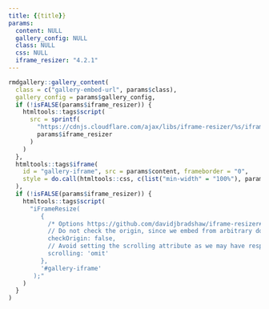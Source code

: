 ```yaml
---
title: {{title}}
params:
  content: NULL
  gallery_config: NULL
  class: NULL
  css: NULL
  iframe_resizer: "4.2.1"
---
```


```r
rmdgallery::gallery_content(
  class = c("gallery-embed-url", params$class),
  gallery_config = params$gallery_config,
  if (!isFALSE(params$iframe_resizer)) {
    htmltools::tags$script(
      src = sprintf(
        "https://cdnjs.cloudflare.com/ajax/libs/iframe-resizer/%s/iframeResizer.min.js",
        params$iframe_resizer
      )
    )
  },
  htmltools::tags$iframe(
    id = "gallery-iframe", src = params$content, frameborder = "0",
    style = do.call(htmltools::css, c(list("min-width" = "100%"), params$css))
  ),
  if (!isFALSE(params$iframe_resizer)) {
    htmltools::tags$script(
      "iFrameResize(
         {
           /* Options https://github.com/davidjbradshaw/iframe-resizer#api-documentation */
           // Do not check the origin, since we embed from arbitrary domains
           checkOrigin: false,
           // Avoid setting the scrolling attribute as we may have responsive and non-responsive content
           scrolling: 'omit'
         },
         '#gallery-iframe'
       );"
    )
  }
)
```
